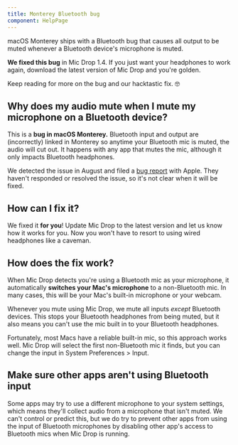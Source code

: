 ```yaml
---
title: Monterey Bluetooth bug
component: HelpPage
---
```



<Panel>

macOS Monterey ships with a Bluetooth bug that causes all output to be muted whenever a Bluetooth device's microphone is muted.

**We fixed this bug** in Mic Drop 1.4. If you just want your headphones to work again, <DownloadLink>download the latest version of Mic Drop</DownloadLink> and you're golden.

Keep reading for more on the bug and our hacktastic fix. 🤓

## Why does my audio mute when I mute my microphone on a Bluetooth device?

This is a **bug in macOS Monterey.** Bluetooth input and output are (incorrectly) linked in Monterey so anytime your Bluetooth mic is muted, the audio will cut out. It happens with any app that mutes the mic, although it only impacts Bluetooth headphones.

We detected the issue in August and filed a [bug report](https://twitter.com/octopusthink/status/1431689504126078977) with Apple. They haven't responded or resolved the issue, so it's not clear when it will be fixed.

## How can I fix it?

We fixed it **for you**! Update Mic Drop to the latest version and let us know how it works for you. Now you won't have to resort to using wired headphones like a caveman.

## How does the fix work?

When Mic Drop detects you're using a Bluetooth mic as your microphone, it automatically **switches your Mac's microphone** to a non-Bluetooth mic. In many cases, this will be your Mac's built-in microphone or your webcam.

Whenever you mute using Mic Drop, we mute all inputs _except_ Bluetooth devices. This stops your Bluetooth headphones from being muted, but it also means you can't use the mic built in to your Bluetooth headphones.

Fortunately, most Macs have a reliable built-in mic, so this approach works well. Mic Drop will select the first non-Bluetooth mic it finds, but you can change the input in System Preferences > Input.

<!--
When testing, we found this solution effective for most users, but if it doesn't work for you, you can disable this behaviour with this command in the Terminal app: `defaults write com.octopusthink.Mic-Drop useBluetoothWorkaround -bool false`.
-->

## Make sure other apps aren't using Bluetooth input

Some apps may try to use a different microphone to your system settings, which means they'll collect audio from a microphone that isn't muted. We can't control or predict this, but we do try to prevent other apps from using the input of Bluetooth microphones by disabling other app's access to Bluetooth mics when Mic Drop is running.

</Panel>
